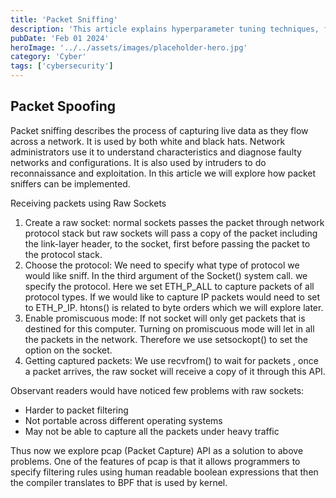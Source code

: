 ```yaml
---
title: 'Packet Sniffing'
description: 'This article explains hyperparameter tuning techniques, focusing on grid search and random search, to optimize the performance of machine learning models, especially Support Vector Machines (SVMs).'
pubDate: 'Feb 01 2024'
heroImage: '../../assets/images/placeholder-hero.jpg'
category: 'Cyber'
tags: ['cybersecurity']
---
```

## Packet Spoofing
Packet sniffing describes the process of capturing live data as they flow across a network. 
It is used by both white and black hats. 
Network administrators use it to understand characteristics and diagnose faulty networks and configurations. 
It is also used by intruders to do reconnaissance and exploitation. 
In this article we will explore how packet sniffers can be implemented.

Receiving packets using Raw Sockets

1. Create a raw socket: normal sockets passes the packet through network protocol stack but raw sockets will pass a copy of the packet including the link-layer header, to the socket, first before passing the packet to the protocol stack.
2. Choose the protocol: We need to specify what type of protocol we would like sniff. In the third argument of the Socket() system call. we specify the protocol. Here we set ETH_P_ALL to capture packets of all protocol types. If we would like to capture IP packets would need to set to ETH_P_IP. htons() is related to byte orders which we will explore later.
3. Enable promiscuous mode: If not socket will only get packets that is destined for this computer. Turning on promiscuous mode will let in all the packets in the network. Therefore we use setsockopt() to set the option on the socket.
4. Getting captured packets: We use recvfrom() to wait for packets , once a packet arrives, the raw socket will receive a copy of it through this API.

Observant readers would have noticed few problems with raw sockets:
- Harder to packet filtering
- Not portable across different operating systems
- May not be able to capture all the packets under heavy traffic

Thus now we explore pcap (Packet Capture) API as a solution to above problems. 
One of the features of pcap is that it allows programmers to specify filtering rules using human readable boolean expressions that then the compiler translates to BPF that is used by kernel.